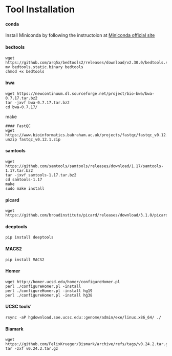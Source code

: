 # Tool Installation

#### conda
Install Miniconda by following the instructoion at [Miniconda official site](https://docs.conda.io/en/main/miniconda.html)

#### bedtools
```{}
wget https://github.com/arq5x/bedtools2/releases/download/v2.30.0/bedtools.static.binary
mv bedtools.static.binary bedtools
chmod +x bedtools
```

#### bwa
```{}
wget https://newcontinuum.dl.sourceforge.net/project/bio-bwa/bwa-0.7.17.tar.bz2
tar -jxvf bwa-0.7.17.tar.bz2
cd bwa-0.7.17/
```

make
```{}
#### FastQC
wget https://www.bioinformatics.babraham.ac.uk/projects/fastqc/fastqc_v0.12.1.zip
unzip fastqc_v0.12.1.zip
```

#### samtools
```{}
wget https://github.com/samtools/samtools/releases/download/1.17/samtools-1.17.tar.bz2
tar -jxvf samtools-1.17.tar.bz2
cd samtools-1.17
make
sudo make install
```

#### picard
```{}
wget https://github.com/broadinstitute/picard/releases/download/3.1.0/picard.jar
```

#### deeptools
```{}
pip install deeptools
```

#### MACS2
```{}
pip install MACS2
```

#### Homer
```{}
wget http://homer.ucsd.edu/homer/configureHomer.pl
perl ./configureHomer.pl -install
perl ./configureHomer.pl -install hg19
perl ./configureHomer.pl -install hg38
```

#### UCSC tools'
```{}
rsync -aP hgdownload.soe.ucsc.edu::genome/admin/exe/linux.x86_64/ ./
```

#### Biamark
```{}
wget https://github.com/FelixKrueger/Bismark/archive/refs/tags/v0.24.2.tar.gz
tar -zxf v0.24.2.tar.gz
```
